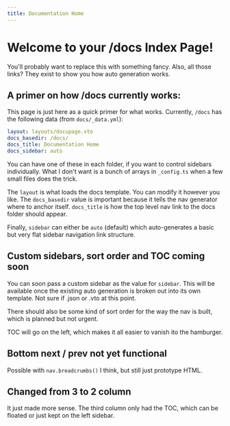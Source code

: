 ```yaml
---
title: Documentation Home
---
```


# Welcome to your /docs Index Page!

You'll probably want to replace this with something fancy. Also,
all those links? They exist to show you how auto generation works.

## A primer on how /docs currently works:

This page is just here as a quick primer for what works.
Currently, `/docs` has the following data (from `docs/_data.yml`):

```yml
layout: layouts/docupage.vto
docs_basedir: /docs/
docs_title: Documentation Home
docs_sidebar: auto
```

You can have one of these in each folder, if you want to control sidebars
individually. What I don't want is a bunch of arrays in `_config.ts` 
when a few small files does the trick.

The `layout` is what loads the docs template. You can modify it however
you like. The `docs_basedir` value is important because it tells the nav
generator where to anchor itself. `docs_title` is how the top level 
nav link to the docs folder should appear.

Finally, `sidebar` can either be `auto` (default) which auto-generates a
basic but very flat sidebar navigation link structure.

## Custom sidebars, sort order and TOC coming soon

You can soon pass a custom sidebar as the value for `sidebar`. This 
will be available once the existing auto generation is broken out into 
its own template. Not sure if .json or .vto at this point.

There should also be some kind of sort order for the way the nav is 
built, which is planned but not urgent.

TOC will go on the left, which makes it all easier to vanish ito the 
hamburger.

## Bottom next / prev not yet functional

Possible with `nav.breadcrumbs()` I think, but still just prototype HTML.

## Changed from 3 to 2 column

It just made more sense. The third column only had the TOC, which can be 
floated or just kept on the left sidebar.